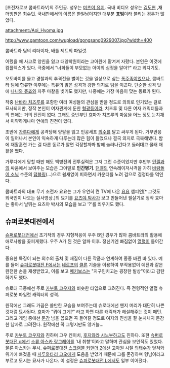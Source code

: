 [초전자로보 콤바트라V]의 주인공. 성우는 [[미츠야 유지]]. 국내 비디오 성우는 [[김도현]] ,재더빙판은 [[최수민]]. 국내판에서의 이름은 한일남이지만 대부분 '''표범'''이라 불리는 경우가 많았다.

attachment:/Aoi_Hyoma.jpg

http://www.gamtoon.com/wupload/gongsang0929007.jpg?width=400

콤바트라 팀의 리더이자, 배틀 제트의 파일럿.

어렸을 때 사고로 양친을 잃고 태양학원이라는 고아원에 맡겨져 자랐다. 본인은 이것에 컴플렉스가 있다. 극중에서 "너희들이 부모없는 아이의 심정을 알아?" 라고 외치기도.

오토바이를 몰고 경찰과의 추격전을 벌이는 것을 일상으로 삼는 [[폭주족]]이었으나, 콤바트라 팀에 합류한 이후에는 특유의 밝은 성격과 강한 의지로 팀을 이끈다.
단순한 성격 탓에 [[나니와 쥬죠]]와 자주 마찰을 빚기도 했지만, 나중에는 가장 마음이 맞는 동료가 된다.

작중 [[난바라 치즈루]]를 포함한 여러 여성들의 관심을 받을 정도로 의외로 인기있는 걸로 묘사되지만, 정작 본인이 여자관계에 둔한 [[형광등]]이라, 치즈루 및 다른 여자 캐릭터들과의 연애는 거의 진전이 없다. 그래도 중반부턴 효마가 치즈루의 마음을 어느 정도 눈치채서 미약하게나마 연애의 진전이 있다.

초반에 [[가루다]]에게 공격당해 양팔을 잃고 인공세포 [[의수]]를 달고 싸우게 된다. 거부반응이 일어나서 본인이 익숙하게 다루는데 많은 힘이 들었으나 결국 의지로 극복해냈다. 밤에 재활훈련 가는 걸 다른 동료가 알면 걱정할까봐 밤에 놀러나간다고 둘러대고 몰래 재활을 했다.

가루다에게 당할 때만 해도 백병전의 전투실력은 그저 그런 수준이었지만 후반부 [[던겔]]과의 싸움에서 보여주는 모습은 그야말로 '''인간병기'''. [[던겔]]의 연속레이저사격을 가히 [[바람돌이 소닉]] 수준의 [[덤블링]](…)으로 쉴새없이 피하면서 카운터를 노려 검으로 결정타를 먹인다.

콤바트라의 대표 무기 초전자 요요는 그가 우연히 켠 TV에 나온 [[요요]] 챔피언[* 그것도 외국인이 나오는 실사영상.]의 묘기를 [[요츠야 박사]]가 보고 만들어낸 필살기로 정작 효마는 좋아서 날뛰는 요츠야 박사의 모습을 보고 '?'를 띄우기도 했다.

== 슈퍼로봇대전에서 ==
[[슈퍼로봇대전]]에선 초기작의 경우 지형적응이 우주 B인 경우가 많아 콤바트라의 활용에 애로사항을 꽃피게했다. 우주 A가 된 것은 알파 이후. 정신기엔 빠짐없이 [[열혈]]이 들어간다.

중요한 특징이 되는 의수의 출처 및 재질이 다른 작품과 연계하여 종종 바뀐 바 있다.  예를 들어 [[슈퍼로봇대전 F]]에서는 [[네르프]]의 [[클론]] 기술을 이용하여 부작용없이 예전과 같은 완전한 손을 재생받았고, 이를 보고 [[메키보스]]는 "지구인치고는 굉장한 발상"이라고 감탄하기도 했다.

슈로대 극중에선 주로 [[카부토 코우지]]와 비슷한 타입으로 그려진다. 즉 전형적인 열혈 슈퍼로봇 파일럿 캐릭터의 성격.

원작에선 그래도 가끔은 쓸만한 모습을 보여주는데 슈로대에선 왠지 머리가 대단히 나쁜 것처럼 묘사된다. 효마가 "뭐야 그게?" 라고 하면 다른 캐릭터가 해설해주는 것이 패턴. 그리고 게임 중에선 [[둔감]] 남을 꼽으면 꼭 들어갈 정도로 여자의 진심을 잘 눈치채지 둔감한 남자로 그려진다. 원작에선 꼭 그렇지만도 않거늘...

주로 [[카부토 코우지]]와 친하며 고우 켄이치, [[후지와라 시노부]]하고도 친하다. 또한 [[슈퍼로봇대전 α]]에선 [[소류 아스카 랑그레이]]를 '내 취향'이라고 말하며 관심을 보인적도 있었다. 물론 아스카는 무시. [[슈퍼로봇대전 스크램블 커맨더 2]]에선 고아원 시절 [[의태수]]가 덮쳐와 위기에 빠졌을 때 [[사루와타리 고오]]에게 도움을 받았기 때문에 그를 존경하며 형님이라고 부르고 모시는 묘사가 나온다. 이 설정은 [[슈퍼로봇대전 L]]에서도 일부 이어졌다.

